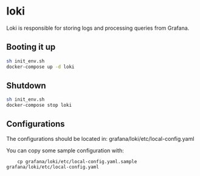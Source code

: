 # loki

Loki is responsible for storing logs and processing queries from Grafana.

## Booting it up

```sh
sh init_env.sh
docker-compose up -d loki
```

## Shutdown

```sh
sh init_env.sh
docker-compose stop loki
```

## Configurations

The configurations should be located in: grafana/loki/etc/local-config.yaml

You can copy some sample configuration with:

        cp grafana/loki/etc/local-config.yaml.sample grafana/loki/etc/local-config.yaml
